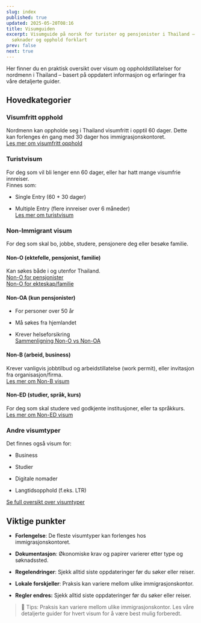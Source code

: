 ```yaml
---
slug: index
published: true
updated: 2025-05-20T08:16
title: Visumguiden
excerpt: Visumguide på norsk for turister og pensjonister i Thailand – krav,
  søknader og opphold forklart
prev: false
next: true
---
```

Her finner du en praktisk oversikt over visum og oppholdstillatelser for nordmenn i Thailand – basert på oppdatert informasjon og erfaringer fra våre detaljerte guider.

## Hovedkategorier

### Visumfritt opphold

Nordmenn kan oppholde seg i Thailand visumfritt i opptil 60 dager. Dette kan forlenges én gang med 30 dager hos immigrasjonskontoret.  
[Les mer om visumfritt opphold](/visumguiden/turist/visumfritt/)

### Turistvisum

For deg som vil bli lenger enn 60 dager, eller har hatt mange visumfrie innreiser.  
Finnes som:

*   Single Entry (60 + 30 dager)
    
*   Multiple Entry (flere innreiser over 6 måneder)  
    [Les mer om turistvisum](/visumguiden/turist/visum/)
    

### Non-Immigrant visum

For deg som skal bo, jobbe, studere, pensjonere deg eller besøke familie.

#### Non-O (ektefelle, pensjonist, familie)

Kan søkes både i og utenfor Thailand.  
[Non-O for pensjonister](/visumguiden/non-o/pensjonist/)  
[Non-O for ekteskap/familie](/visumguiden/non-o/ekteskap/)

#### Non-OA (kun pensjonister)

*   For personer over 50 år
    
*   Må søkes fra hjemlandet
    
*   Krever helseforsikring  
    [Sammenligning Non-O vs Non-OA](#)
    

#### Non-B (arbeid, business)

Krever vanligvis jobbtilbud og arbeidstillatelse (work permit), eller invitasjon fra organisasjon/firma.  
[Les mer om Non-B visum](/visumguiden/non-b/)

#### Non-ED (studier, språk, kurs)

For deg som skal studere ved godkjente institusjoner, eller ta språkkurs.  
[Les mer om Non-ED visum](/visumguiden/non-ed-student/)

### Andre visumtyper

Det finnes også visum for:

*   Business
    
*   Studier
    
*   Digitale nomader
    
*   Langtidsopphold (f.eks. LTR)
    

[Se full oversikt over visumtyper](/visumguiden/alle-visum/)

## Viktige punkter

*   **Forlengelse**: De fleste visumtyper kan forlenges hos immigrasjonskontoret.
    
*   **Dokumentasjon**: Økonomiske krav og papirer varierer etter type og søknadssted.
    
*   **Regelendringer**: Sjekk alltid siste oppdateringer før du søker eller reiser.
    
*   **Lokale forskjeller**: Praksis kan variere mellom ulike immigrasjonskontor.
    

*   **Regler endres:** Sjekk alltid siste oppdateringer før du søker eller reiser.
    

> 📌 Tips: Praksis kan variere mellom ulike immigrasjonskontor. Les våre detaljerte guider for hvert visum for å være best mulig forberedt.
